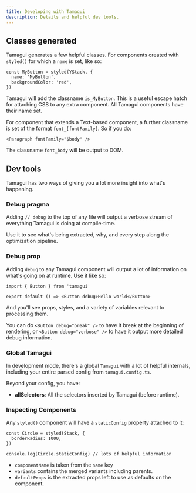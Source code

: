 ```yaml
---
title: Developing with Tamagui
description: Details and helpful dev tools.
---
```


## Classes generated

Tamagui generates a few helpful classes. For components created with `styled()` for which a `name` is set, like so:

```tsx
const MyButton = styled(YStack, {
  name: 'MyButton',
  backgroundColor: 'red',
})
```

Tamagui will add the classname `is_MyButton`. This is a useful escape hatch for attaching CSS to any extra component. All Tamagui components have their name set.

For component that extends a Text-based component, a further classname is set of the format `font_[fontFamily]`. So if you do:

```tsx
<Paragraph fontFamily="$body" />
```

The classname `font_body` will be output to DOM.

## Dev tools

Tamagui has two ways of giving you a lot more insight into what's happening.

### Debug pragma

Adding `// debug` to the top of any file will output a verbose stream of everything Tamagui is doing at compile-time.

Use it to see what's being extracted, why, and every step along the optimization pipeline.

### Debug prop

Adding `debug` to any Tamagui component will output a lot of information on what's going on at runtime. Use it like so:

```tsx
import { Button } from 'tamagui'

export default () => <Button debug>Hello world</Button>
```

And you'll see props, styles, and a variety of variables relevant to processing them.

You can do `<Button debug="break" />` to have it break at the beginning of rendering, or `<Button debug="verbose" />` to have it output more detailed debug information.

### Global Tamagui

In development mode, there's a global `Tamagui` with a lot of helpful internals, including your entire parsed config from `tamagui.config.ts`.

Beyond your config, you have:

- **allSelectors**: All the selectors inserted by Tamagui (before runtime).

### Inspecting Components

Any `styled()` component will have a `staticConfig` property attached to it:

```tsx
const Circle = styled(Stack, {
  borderRadius: 1000,
})

console.log(Circle.staticConfig) // lots of helpful information
```

- `componentName` is taken from the `name` key
- `variants` contains the merged variants including parents.
- `defaultProps` is the extracted props left to use as defaults on the component.
